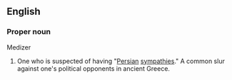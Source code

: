 ==English==

===Proper noun===
Medizer

# One who is suspected of having "[[Persian]] [[sympathies]]."  A common slur against one's political opponents in ancient Greece.